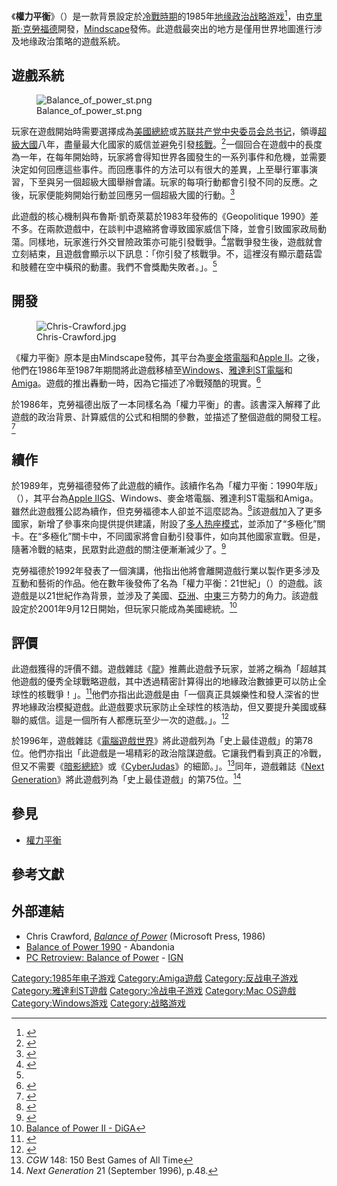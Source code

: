 {{Infobox VG
|title = 權力平衡<br>Balance of Power
|image = [[Image:Balance_of_Power_Coverart.png|Image:Balance of Power Coverart.png]] 
|caption = 遊戲封面
|developer =克里斯·克勞福德
|publisher = [[Mindscape_(軟件發行商)|Mindscape]]
|distributor = 
|designer = 
|series = 權力平衡系列
|engine = 
|released = 1985年2月
|genre = [[政府模擬遊戲|政府模擬遊戲]]
|modes = [[單人遊戲|單人]]、[[热座模式|热座]]
|platforms = [[Microsoft_Windows|Windows]]、[[麥金塔電腦|麥金塔電腦]]、[[Amiga|Amiga]]、[[雅達利ST電腦|雅達利ST電腦]]、[[Apple_IIGS|Apple IIGS]]、[[Apple_II|Apple II]]
}}

《'''權力平衡'''》（{{lang en|'''Balance of Power'''}}）是一款背景設定於[[冷戰|冷戰時期]]的1985年[[地缘政治学|地缘政治]][[战略游戏|战略游戏]]<ref>{{Cite web |url=http://www.goodreads.com/book/show/730333.Balance_of_Power |title=Balance of Power: International Politics as the Ultimate Global Game |access-date=2013-09-26 |archive-date=2016-03-04 |archive-url=https://web.archive.org/web/20160304221331/http://www.goodreads.com/book/show/730333.Balance_of_Power |dead-url=no }}</ref>，由[[克里斯·克勞福德|克里斯·克勞福德]]開發，[[Mindscape_(軟件發行商)|Mindscape]]發佈。此遊戲最突出的地方是僅用世界地圖進行涉及地缘政治策略的遊戲系統。

==遊戲系統==
[[Image:Balance_of_power_st.png|thumb]]

玩家在遊戲開始時需要選擇成為[[美國總統|美國總統]]或[[苏联共产党中央委员会总书记|苏联共产党中央委员会总书记]]，領導[[超級大國|超級大國]]八年，盡量最大化國家的威信並避免引發[[核戰爭|核戰]]。<ref>{{Cite web |url=http://www.giantbomb.com/balance-of-power/3030-19403/ |title=Balance of Power (Game) - Giant Bomb |access-date=2013-09-26 |archive-date=2015-09-24 |archive-url=https://web.archive.org/web/20150924040716/http://www.giantbomb.com/balance-of-power/3030-19403/ |dead-url=no }}</ref>一個回合在遊戲中的長度為一年，在每年開始時，玩家將會得知世界各國發生的一系列事件和危機，並需要決定如何回應這些事件。而回應事件的方法可以有很大的差異，上至舉行軍事演習，下至與另一個超級大國舉辦會議。玩家的每項行動都會引發不同的反應。之後，玩家便能夠開始行動並回應另一個超級大國的行動。<ref>{{Cite web |url=http://indiegames.com/2009/03/freeware_game_pick_balance_of.html |title=Freeware Game Pick: Balance of Power: 21st Century (Chris Crawford) |access-date=2013-09-26 |archive-date=2019-04-08 |archive-url=https://web.archive.org/web/20190408192504/http://indiegames.com/2009/03/freeware_game_pick_balance_of.html |dead-url=no }}</ref>

此遊戲的核心機制與布魯斯·凱奇萊葛於1983年發佈的《Geopolitique 1990》差不多。在兩款遊戲中，在談判中退縮將會導致國家威信下降，並會引致國家政局動蕩。同樣地，玩家進行外交冒險政策亦可能引發戰爭。<ref>{{Cite web |url=http://theodor.lauppert.ws/games/bop.htm |title=Balance of Power by Chris Crawford (Mac/Windows, 1985) |access-date=2013-09-26 |archive-date=2014-11-09 |archive-url=https://web.archive.org/web/20141109135440/http://theodor.lauppert.ws/games/bop.htm |dead-url=yes }}</ref>當戰爭發生後，遊戲就會立刻結束，且遊戲會顯示以下訊息：「你引發了核戰爭。不，這裡沒有顯示蘑菇雲和肢體在空中橫飛的動畫。我們不會獎勵失敗者。」。<ref name="retroview"/>

==開發==
[[File:Chris-Crawford.jpg|thumb]]

《權力平衡》原本是由Mindscape發佈，其平台為[[麥金塔電腦|麥金塔電腦]]和[[Apple_II|Apple II]]。之後，他們在1986年至1987年期間將此遊戲移植至[[Microsoft_Windows|Windows]]、[[雅達利ST電腦|雅達利ST電腦]]和[[Amiga|Amiga]]。遊戲的推出轟動一時，因為它描述了冷戰殘酷的現實。<ref>{{Cite web |url=http://www.peachpit.com/articles/article.aspx?p=99710 |title=Chris Crawford on Designing the Game "Balance of Power" - Peachpit |access-date=2013-09-26 |archive-date=2021-01-21 |archive-url=https://web.archive.org/web/20210121115212/https://www.peachpit.com/articles/article.aspx?p=99710 |dead-url=no }}</ref>

於1986年，克勞福德出版了一本同樣名為「權力平衡」的書。該書深入解釋了此遊戲的政治背景、計算威信的公式和相關的參數，並描述了整個遊戲的開發工程。<ref>{{Cite web |url=http://www.amazon.co.uk/Balance-Power-Chris-Crawford/dp/0914845977 |title=Balance of Power: Amazon.co.uk: Chris Crawford: Books |access-date=2013-09-26 |archive-date=2016-03-13 |archive-url=https://web.archive.org/web/20160313013453/http://www.amazon.co.uk/Balance-Power-Chris-Crawford/dp/0914845977 |dead-url=no }}</ref>

==續作==
於1989年，克勞福德發佈了此遊戲的續作。該續作名為「權力平衡：1990年版」（{{lang|en|Balance of Power: The 1990 Edition}}），其平台為[[Apple_IIGS|Apple IIGS]]、Windows、麥金塔電腦、雅達利ST電腦和Amiga。雖然此遊戲獲公認為續作，但克勞福德本人卻並不這麼認為。<ref>{{Cite web |url=http://tleaves.com/2008/10/21/1151/index.html |title=Unplayable Classics: Balance of Power |access-date=2013-09-26 |archive-date=2019-11-29 |archive-url=https://web.archive.org/web/20191129031556/http://tleaves.com/2008/10/21/1151/index.html |dead-url=no }}</ref>該遊戲加入了更多國家，新增了參事來向提供提供建議，附設了[[多人遊戲|多人]][[热座模式|热座模式]]，並添加了“多極化”關卡。在“多極化”關卡中，不同國家將會自動引發事件，如向其他國家宣戰。但是，隨著冷戰的結束，民眾對此遊戲的關注便漸漸減少了。<ref name="retroview">{{Cite web |url=http://www.ign.com/articles/2001/02/01/pc-retroview-balance-of-power |title=PC Retroview: Balance of Power - IGN |access-date=2013-09-26 |archive-date=2018-10-13 |archive-url=https://web.archive.org/web/20181013053947/https://www.ign.com/articles/2001/02/01/pc-retroview-balance-of-power |dead-url=no }}</ref>

克勞福德於1992年發表了一個演講，他指出他將會離開遊戲行業以製作更多涉及互動和藝術的作品。他在數年後發佈了名為「權力平衡：21世紀」（{{lang|en|Balance of Power: 21st Century}}）的遊戲。該遊戲是以21世紀作為背景，並涉及了美國、[[亞洲|亞洲]]、[[中東|中東]]三方勢力的角力。該遊戲設定於2001年9月12日開始，但玩家只能成為美國總統。<ref>[http://www.digitalgamearchive.org/games.php?game=balance_of_power_ii Balance of Power II - DiGA]{{Dead link|date=2018年8月 |bot=InternetArchiveBot |fix-attempted=yes }}</ref>

==評價==
此遊戲獲得的評價不錯。遊戲雜誌《[[龍_(雜誌)|龍]]》推薦此遊戲予玩家，並將之稱為「超越其他遊戲的優秀全球戰略遊戲，其中透過精密計算得出的地緣政治數據更可以防止全球性的核戰爭！」。<ref name="Dragon110">{{cite journal|title=The Role of Computers|author=Lesser, Hartley and Pattie|journal=The Dragon|issue=110|date=June 1986|pages=38–43}}</ref>他們亦指出此遊戲是由「一個真正具娛樂性和發人深省的世界地緣政治模擬遊戲。此遊戲要求玩家防止全球性的核浩劫，但又要提升美國或蘇聯的威信。這是一個所有人都應玩至少一次的遊戲。」。<ref name="Dragon116">{{cite journal|title=The Role of Computers|author=Lesser, Hartley and Pattie|journal=[[Dragon_(magazine)|Dragon]]|issue=116|date=December 1986|pages=69–76}}</ref>

於1996年，遊戲雜誌《[[電腦遊戲世界|電腦遊戲世界]]》將此遊戲列為「史上最佳遊戲」的第78位。他們亦指出「此遊戲是一場精彩的政治陰謀遊戲。它讓我們看到真正的冷戰，但又不需要《[[暗影總統|暗影總統]]》或《[[CyberJudas|CyberJudas]]》的細節。」。<ref>''CGW'' 148: 150 Best Games of All Time</ref>同年，遊戲雜誌《[[Next_Generation_(雜誌)|Next Generation]]》將此遊戲列為「史上最佳遊戲」的第75位。<ref>''Next Generation'' 21 (September 1996), p.48.</ref>

==參見==
*[[權力平衡|權力平衡]]

==參考文獻==
{{Reflist|2}}

==外部連結==
* Chris Crawford, ''[http://www.abandonia.com/files/extras/24740_game_extra_1.pdf Balance of Power] {{Wayback|url=http://www.abandonia.com/files/extras/24740_game_extra_1.pdf |date=20210117094200 }}'' (Microsoft Press, 1986)
* [http://www.abandonia.com/en/games/24370/Balance+of+Power+1990.html Balance of Power 1990] {{Wayback|url=http://www.abandonia.com/en/games/24370/Balance+of+Power+1990.html |date=20201114000132 }} - Abandonia
* [http://pc.ign.com/articles/090/090970p1.html PC Retroview: Balance of Power] {{Wayback|url=http://pc.ign.com/articles/090/090970p1.html |date=20120207132419 }} - [[IGN|IGN]]

{{DEFAULTSORT:Balance Of Power (Video Game)}}
[[Category:1985年电子游戏|Category:1985年电子游戏]]
[[Category:Amiga遊戲|Category:Amiga遊戲]]
[[Category:反战电子游戏|Category:反战电子游戏]]
[[Category:雅達利ST遊戲|Category:雅達利ST遊戲]]
[[Category:冷战电子游戏|Category:冷战电子游戏]]
[[Category:Mac_OS遊戲|Category:Mac OS遊戲]]
[[Category:Windows游戏|Category:Windows游戏]]
[[Category:战略游戏|Category:战略游戏]]